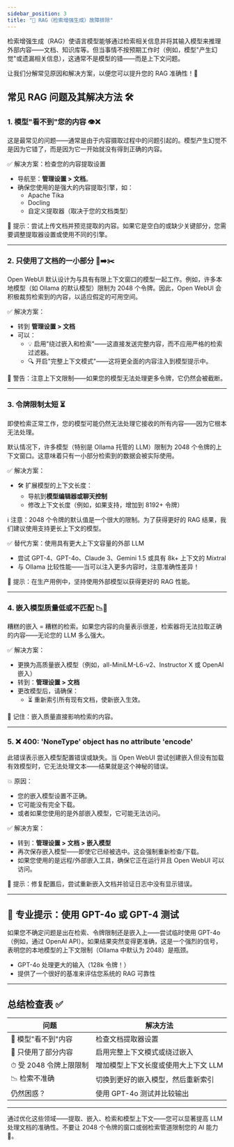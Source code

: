 ```yaml
---
sidebar_position: 3
title: "🧠 RAG（检索增强生成）故障排除"
---
```


检索增强生成（RAG）使语言模型能够通过检索相关信息并将其输入模型来推理外部内容——文档、知识库等。但当事情不按预期工作时（例如，模型"产生幻觉"或遗漏相关信息），这通常不是模型的错——而是上下文问题。

让我们分解常见原因和解决方案，以便您可以提升您的 RAG 准确性！🚀

## 常见 RAG 问题及其解决方法 🛠️

### 1. 模型"看不到"您的内容 👁️❌

这是最常见的问题——通常是由于内容摄取过程中的问题引起的。模型产生幻觉不是因为它错了，而是因为它一开始就没有得到正确的内容。

✅ 解决方案：检查您的内容提取设置

- 导航至：**管理设置 > 文档**。
- 确保您使用的是强大的内容提取引擎，如：
  - Apache Tika
  - Docling
  - 自定义提取器（取决于您的文档类型）

📌 提示：尝试上传文档并预览提取的内容。如果它是空白的或缺少关键部分，您需要调整提取器设置或使用不同的引擎。

---

### 2. 只使用了文档的一小部分 📄➡️✂️

Open WebUI 默认设计为与具有有限上下文窗口的模型一起工作。例如，许多本地模型（如 Ollama 的默认模型）限制为 2048 个令牌。因此，Open WebUI 会积极裁剪检索到的内容，以适应假定的可用空间。

✅ 解决方案：

- 转到 **管理设置 > 文档**
- 可以：
  - 💡 启用"绕过嵌入和检索"——这直接发送完整内容，而不应用严格的检索过滤器。
  - 🔍 开启"完整上下文模式"——这将更全面的内容注入到模型提示中。

📌 警告：注意上下文限制——如果您的模型无法处理更多令牌，它仍然会被截断。

---

### 3. 令牌限制太短 ⏳

即使检索正常工作，您的模型可能仍然无法处理它接收的所有内容——因为它根本无法处理。

默认情况下，许多模型（特别是 Ollama 托管的 LLM）限制为 2048 个令牌的上下文窗口。这意味着只有一小部分检索到的数据会被实际使用。

✅ 解决方案：

- 🛠️ 扩展模型的上下文长度：
  - 导航到**模型编辑器或聊天控制**
  - 修改上下文长度（例如，如果支持，增加到 8192+ 令牌）

ℹ️ 注意：2048 个令牌的默认值是一个很大的限制。为了获得更好的 RAG 结果，我们建议使用支持更长上下文的模型。

✅ 替代方案：使用具有更大上下文容量的外部 LLM

- 尝试 GPT-4、GPT-4o、Claude 3、Gemini 1.5 或具有 8k+ 上下文的 Mixtral
- 与 Ollama 比较性能——当可以注入更多内容时，注意准确性差异！

📌 提示：在生产用例中，坚持使用外部模型以获得更好的 RAG 性能。

---

### 4. 嵌入模型质量低或不匹配 📉🧠

糟糕的嵌入 = 糟糕的检索。如果您内容的向量表示很差，检索器将无法拉取正确的内容——无论您的 LLM 多么强大。

✅ 解决方案：

- 更换为高质量嵌入模型（例如，all-MiniLM-L6-v2、Instructor X 或 OpenAI 嵌入）
- 转到：**管理设置 > 文档**
- 更改模型后，请确保：
  - ⏳ 重新索引所有现有文档，使新嵌入生效。

📌 记住：嵌入质量直接影响检索的内容。

---

### 5. ❌ 400: 'NoneType' object has no attribute 'encode'

此错误表示嵌入模型配置错误或缺失。当 Open WebUI 尝试创建嵌入但没有加载有效模型时，它无法处理文本——结果就是这个神秘的错误。

💥 原因：
- 您的嵌入模型设置不正确。
- 它可能没有完全下载。
- 或者如果您使用的是外部嵌入模型，它可能无法访问。

✅ 解决方案：

- 转到：**管理设置 > 文档 > 嵌入模型**
- 再次保存嵌入模型——即使它已经被选中。这会强制重新检查/下载。
- 如果您使用的是远程/外部嵌入工具，确保它正在运行并且 Open WebUI 可以访问。

📌 提示：修复配置后，尝试重新嵌入文档并验证日志中没有显示错误。

---

## 🧪 专业提示：使用 GPT-4o 或 GPT-4 测试

如果您不确定问题是出在检索、令牌限制还是嵌入上——尝试临时使用 GPT-4o（例如，通过 OpenAI API）。如果结果突然变得更准确，这是一个强烈的信号，表明您的本地模型的上下文限制（Ollama 中默认为 2048）是瓶颈。

- GPT-4o 处理更大的输入（128k 令牌！）
- 提供了一个很好的基准来评估您系统的 RAG 可靠性

---

## 总结检查表 ✅

| 问题 | 解决方法 |
|--------|------|
| 🤔 模型"看不到"内容 | 检查文档提取器设置 |
| 🧹 只使用了部分内容 | 启用完整上下文模式或绕过嵌入 |
| ⏱ 受 2048 令牌上限限制 | 增加模型上下文长度或使用大上下文 LLM |
| 📉 检索不准确 | 切换到更好的嵌入模型，然后重新索引 |
| 仍然困惑？ | 使用 GPT-4o 测试并比较输出 |

---

通过优化这些领域——提取、嵌入、检索和模型上下文——您可以显著提高 LLM 处理文档的准确性。不要让 2048 个令牌的窗口或弱检索管道限制您的 AI 能力 🎯。